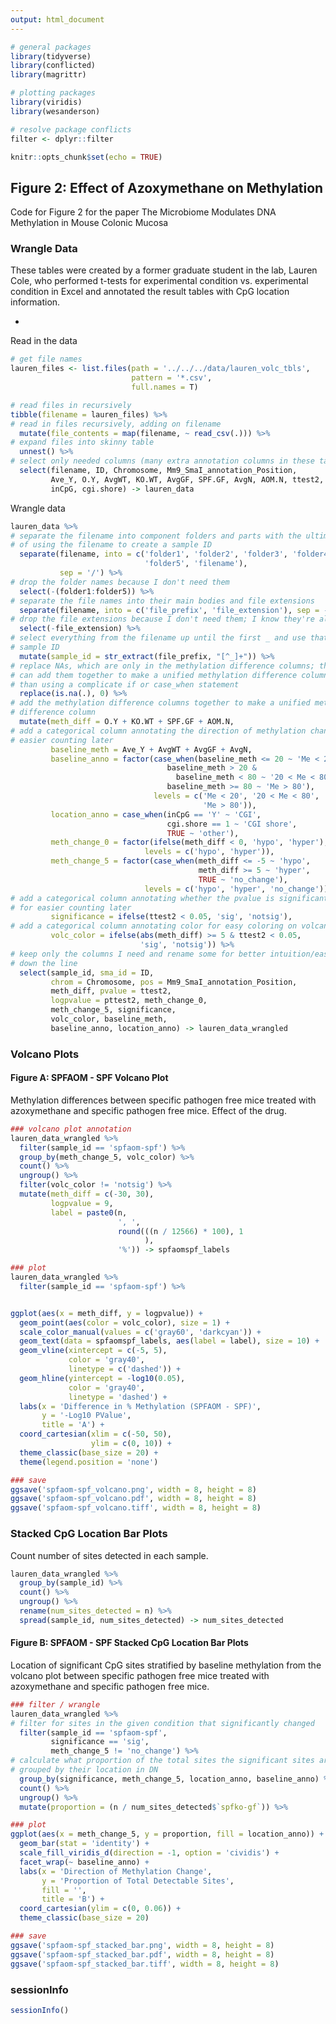 ```yaml
---
output: html_document
---
```


```r
# general packages
library(tidyverse)
library(conflicted)
library(magrittr)

# plotting packages
library(viridis)
library(wesanderson)

# resolve package conflicts
filter <- dplyr::filter

knitr::opts_chunk$set(echo = TRUE)
```

## Figure 2: Effect of Azoxymethane on Methylation

Code for Figure 2 for the paper The Microbiome Modulates DNA Methylation in Mouse Colonic Mucosa

### Wrangle Data

These tables were created by a former graduate student in the lab, Lauren Cole, who performed t-tests for experimental condition vs. experimental condition in Excel and annotated the result tables with CpG location information.

-

Read in the data

```r
# get file names
lauren_files <- list.files(path = '../../../data/lauren_volc_tbls', 
                           pattern = '*.csv', 
                           full.names = T)

# read files in recursively
tibble(filename = lauren_files) %>%
# read in files recursively, adding on filename
  mutate(file_contents = map(filename, ~ read_csv(.))) %>%
# expand files into skinny table
  unnest() %>%
# select only needed columns (many extra annotation columns in these tables)
  select(filename, ID, Chromosome, Mm9_SmaI_annotation_Position, 
         Ave_Y, O.Y, AvgWT, KO.WT, AvgGF, SPF.GF, AvgN, AOM.N, ttest2, pttest2, 
         inCpG, cgi.shore) -> lauren_data
```

Wrangle data

```r
lauren_data %>%
# separate the filename into component folders and parts with the ultimate goal
# of using the filename to create a sample ID
  separate(filename, into = c('folder1', 'folder2', 'folder3', 'folder4', 
                              'folder5', 'filename'), 
           sep = '/') %>%
# drop the folder names because I don't need them
  select(-(folder1:folder5)) %>% 
# separate the file names into their main bodies and file extensions
  separate(filename, into = c('file_prefix', 'file_extension'), sep = -4) %>% 
# drop the file extensions because I don't need them; I know they're all CSVs
  select(-file_extension) %>%
# select everything from the filename up until the first _ and use that as the
# sample ID
  mutate(sample_id = str_extract(file_prefix, "[^_]+")) %>%
# replace NAs, which are only in the methylation difference columns; this way I
# can add them together to make a unified methylation difference column rather 
# than using a complicate if or case_when statement
  replace(is.na(.), 0) %>%
# add the methylation difference columns together to make a unified methylation
# difference column
  mutate(meth_diff = O.Y + KO.WT + SPF.GF + AOM.N,
# add a categorical column annotating the direction of methylation change for
# easier counting later
         baseline_meth = Ave_Y + AvgWT + AvgGF + AvgN,
         baseline_anno = factor(case_when(baseline_meth <= 20 ~ 'Me < 20',
                                   baseline_meth > 20 & 
                                     baseline_meth < 80 ~ '20 < Me < 80',
                                   baseline_meth >= 80 ~ 'Me > 80'),
                                levels = c('Me < 20', '20 < Me < 80', 
                                           'Me > 80')),
         location_anno = case_when(inCpG == 'Y' ~ 'CGI',
                                   cgi.shore == 1 ~ 'CGI shore',
                                   TRUE ~ 'other'),
         meth_change_0 = factor(ifelse(meth_diff < 0, 'hypo', 'hyper'), 
                              levels = c('hypo', 'hyper')),
         meth_change_5 = factor(case_when(meth_diff <= -5 ~ 'hypo', 
                                          meth_diff >= 5 ~ 'hyper',
                                          TRUE ~ 'no_change'), 
                              levels = c('hypo', 'hyper', 'no_change')),
# add a categorical column annotating whether the pvalue is significant or not
# for easier counting later
         significance = ifelse(ttest2 < 0.05, 'sig', 'notsig'),
# add a categorical column annotating color for easy coloring on volcano plots
         volc_color = ifelse(abs(meth_diff) >= 5 & ttest2 < 0.05, 
                             'sig', 'notsig')) %>%
# keep only the columns I need and rename some for better intuition/easier use 
# down the line
  select(sample_id, sma_id = ID, 
         chrom = Chromosome, pos = Mm9_SmaI_annotation_Position, 
         meth_diff, pvalue = ttest2, 
         logpvalue = pttest2, meth_change_0, 
         meth_change_5, significance, 
         volc_color, baseline_meth, 
         baseline_anno, location_anno) -> lauren_data_wrangled
```

### Volcano Plots

#### Figure A: **SPFAOM - SPF** Volcano Plot

Methylation differences between specific pathogen free mice treated with azoxymethane and specific pathogen free mice. Effect of the drug.

```r
### volcano plot annotation
lauren_data_wrangled %>% 
  filter(sample_id == 'spfaom-spf') %>%
  group_by(meth_change_5, volc_color) %>% 
  count() %>% 
  ungroup() %>%
  filter(volc_color != 'notsig') %>%
  mutate(meth_diff = c(-30, 30), 
         logpvalue = 9, 
         label = paste0(n, 
                        ', ', 
                        round(((n / 12566) * 100), 1
                              ), 
                        '%')) -> spfaomspf_labels

### plot
lauren_data_wrangled %>% 
  filter(sample_id == 'spfaom-spf') %>%


ggplot(aes(x = meth_diff, y = logpvalue)) +
  geom_point(aes(color = volc_color), size = 1) +
  scale_color_manual(values = c('gray60', 'darkcyan')) +
  geom_text(data = spfaomspf_labels, aes(label = label), size = 10) +
  geom_vline(xintercept = c(-5, 5), 
             color = 'gray40', 
             linetype = c('dashed')) +
  geom_hline(yintercept = -log10(0.05), 
             color = 'gray40', 
             linetype = 'dashed') +
  labs(x = 'Difference in % Methylation (SPFAOM - SPF)',
       y = '-Log10 PValue',
       title = 'A') +
  coord_cartesian(xlim = c(-50, 50),
                  ylim = c(0, 10)) +
  theme_classic(base_size = 20) +
  theme(legend.position = 'none')

### save
ggsave('spfaom-spf_volcano.png', width = 8, height = 8)
ggsave('spfaom-spf_volcano.pdf', width = 8, height = 8)
ggsave('spfaom-spf_volcano.tiff', width = 8, height = 8)
```

### Stacked CpG Location Bar Plots

Count number of sites detected in each sample.

```r
lauren_data_wrangled %>%
  group_by(sample_id) %>%
  count() %>%
  ungroup() %>%
  rename(num_sites_detected = n) %>%
  spread(sample_id, num_sites_detected) -> num_sites_detected
```

#### Figure B: **SPFAOM - SPF** Stacked CpG Location Bar Plots

Location of significant CpG sites stratified by baseline methylation from the volcano plot between specific pathogen free mice treated with azoxymethane and specific pathogen free mice. 

```r
### filter / wrangle
lauren_data_wrangled %>%
# filter for sites in the given condition that significantly changed
  filter(sample_id == 'spfaom-spf',
         significance == 'sig',
         meth_change_5 != 'no_change') %>%
# calculate what proportion of the total sites the significant sites are,
# grouped by their location in DN
  group_by(significance, meth_change_5, location_anno, baseline_anno) %>%
  count() %>%
  ungroup() %>%
  mutate(proportion = (n / num_sites_detected$`spfko-gf`)) %>%

### plot
ggplot(aes(x = meth_change_5, y = proportion, fill = location_anno)) +
  geom_bar(stat = 'identity') +
  scale_fill_viridis_d(direction = -1, option = 'cividis') +
  facet_wrap(~ baseline_anno) +
  labs(x = 'Direction of Methylation Change',
       y = 'Proportion of Total Detectable Sites',
       fill = '',
       title = 'B') +
  coord_cartesian(ylim = c(0, 0.06)) +
  theme_classic(base_size = 20)

### save
ggsave('spfaom-spf_stacked_bar.png', width = 8, height = 8)
ggsave('spfaom-spf_stacked_bar.pdf', width = 8, height = 8)
ggsave('spfaom-spf_stacked_bar.tiff', width = 8, height = 8)
```

### sessionInfo

```r
sessionInfo()
```

<br><br>


